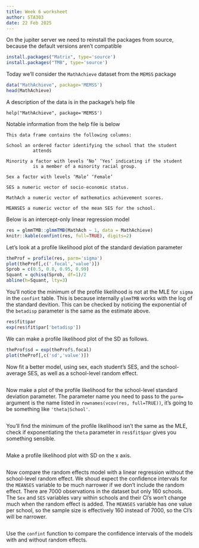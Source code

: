 ```yaml
---
title: Week 6 worksheet
author: STA303
date: 22 Feb 2025
---
```



On the jupiter server we need to reinstall the packages from source, because the default versions aren't compatible
```r
install.packages("Matrix", type='source')
install.packages("TMB", type='source')
```

Today we'll consider the `MathAchieve` dataset from the `MEMSS` package

```r
data("MathAchieve", package='MEMSS')
head(MathAchieve)
```

A description of the data is in the package's help file

```
help("MathAchieve", package='MEMSS')
```

Notable information  from the help file is below

```
This data frame contains the following columns:

School an ordered factor identifying the school that the student                  
          attends                                                                      
                                                                                       
Minority a factor with levels ‘No’ ‘Yes’ indicating if the student                
          is a member of a minority racial group.                                      
                                                                                       
Sex a factor with levels ‘Male’ ‘Female’                                          
                                                                                       
SES a numeric vector of socio-economic status.                                    
                                                                                       
MathAch a numeric vector of mathematics achievement scores.                       
                                                                                       
MEANSES a numeric vector of the mean SES for the school.   
```     

Below is an intercept-only linear regression model

```r
res = glmmTMB::glmmTMB(MathAch ~ 1, data = MathAchieve)
knitr::kable(confint(res, full=TRUE), digits=2)
```

Let's look at a profile likelihood plot of the standard deviation parameter

```r
theProf = profile(res, parm='sigma')
plot(theProf[,c('.focal','value')])
Sprob = c(0.5, 0.8, 0.95, 0.99)
Squant = qchisq(Sprob, df=1)/2
abline(h=Squant, lty=3)
```

You'll notice the minimum of the profile likelihood is not at the MLE for `sigma` in the `confint` table.  This is because internally `glmmTMB` works with the log of the standard devition.   This can be checked by noticing the exponential of the `betadisp` parameter is the same as the estimate above.

```r
res$fit$par
exp(res$fit$par['betadisp'])
```

We can make a profile likelihood plot of the SD as follows.

```r
theProf$sd = exp(theProf$.focal)
plot(theProf[,c('sd','value')])
```

Now fit a better model, using sex, each student's SES, and the school-average SES, as well as a school-level random effect.

```r

```

Now make a plot of the profile likelihood for the school-level standard deviation parameter.  The parameter name you need to pass to the `parm=` argument is the name listed in `rownames(vcov(res, full=TRUE))`, it's going to be something like `'theta|School'`.


```r

```

You'll find the minimum of the profile likelihood isn't the same as the MLE, check if exponentiating the `theta` parameter in `res$fit$par` gives you something sensible.

```r

```

Make a profile likelihood plot with SD on the x axis.

```r

```

Now compare the random effects model with a linear regression without the school-level random effect.  We shoud expect the confidence intervals for the `MEANSES` variable  to be much narrower if we don't include the random effect.  There are 7000 observations in the dataset but only 160 schools.  The `Sex` and `SES` variables vary within schools and their CI's won't change much when the random effect is added.  The `MEANSES` variable has one value per school, so the sample size is effectively 160 instead of 7000, so the CI's will be narrower.

```r

```

Use the `confint` function to compare the confidence intervals of the models with and without random effects.

```r

```


